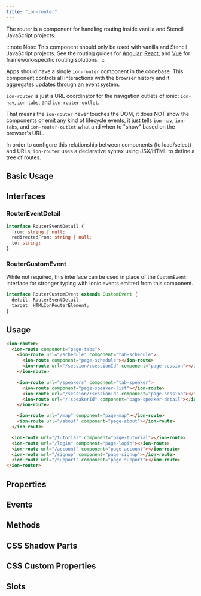 ```yaml
---
title: "ion-router"
---
```



<head>
  <title>ion-router: Router Component to Coordinate URL Navigation</title>
  <meta name="description" content="ion-router is a URL coordinator for navigation outlets of ionic: ion-nav and ion-tabs. Router components handle routing inside vanilla and Stencil JavaScript." />
</head>




The router is a component for handling routing inside vanilla and Stencil JavaScript projects.

:::note
 Note: This component should only be used with vanilla and Stencil JavaScript projects. See the routing guides for [Angular](../angular/navigation.mdx), [React](../react/navigation.mdx), and [Vue](../vue/navigation.mdx) for framework-specific routing solutions.
:::


Apps should have a single `ion-router` component in the codebase.
This component controls all interactions with the browser history and it aggregates updates through an event system.

`ion-router` is just a URL coordinator for the navigation outlets of ionic: `ion-nav`, `ion-tabs`, and `ion-router-outlet`.

That means the `ion-router` never touches the DOM, it does NOT show the components or emit any kind of lifecycle events, it just tells `ion-nav`, `ion-tabs`, and `ion-router-outlet` what and when to "show" based on the browser's URL.

In order to configure this relationship between components (to load/select) and URLs, `ion-router` uses a declarative syntax using JSX/HTML to define a tree of routes.

## Basic Usage


<BasicExample />

## Interfaces

### RouterEventDetail

```typescript
interface RouterEventDetail {
  from: string | null;
  redirectedFrom: string | null;
  to: string;
}
```

### RouterCustomEvent

While not required, this interface can be used in place of the `CustomEvent` interface for stronger typing with Ionic events emitted from this component.

```typescript
interface RouterCustomEvent extends CustomEvent {
  detail: RouterEventDetail;
  target: HTMLIonRouterElement;
}
```



## Usage

```html
<ion-router>
  <ion-route component="page-tabs">
    <ion-route url="/schedule" component="tab-schedule">
      <ion-route component="page-schedule"></ion-route>
      <ion-route url="/session/:sessionId" component="page-session"></ion-route>
    </ion-route>

    <ion-route url="/speakers" component="tab-speaker">
      <ion-route component="page-speaker-list"></ion-route>
      <ion-route url="/session/:sessionId" component="page-session"></ion-route>
      <ion-route url="/:speakerId" component="page-speaker-detail"></ion-route>
    </ion-route>

    <ion-route url="/map" component="page-map"></ion-route>
    <ion-route url="/about" component="page-about"></ion-route>
  </ion-route>

  <ion-route url="/tutorial" component="page-tutorial"></ion-route>
  <ion-route url="/login" component="page-login"></ion-route>
  <ion-route url="/account" component="page-account"></ion-route>
  <ion-route url="/signup" component="page-signup"></ion-route>
  <ion-route url="/support" component="page-support"></ion-route>
</ion-router>

```


## Properties
<Props />

## Events
<Events />

## Methods
<Methods />

## CSS Shadow Parts
<Parts />

## CSS Custom Properties
<CustomProps />

## Slots
<Slots />